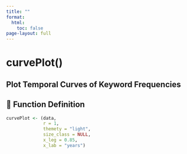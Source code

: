 ```yaml
---
title: ""
format:
  html:
    toc: false
page-layout: full
---
```


# curvePlot()

Plot Temporal Curves of Keyword Frequencies
---

## 🔹 Function Definition

```r
curvePlot <- (data,
              r = 1,
              themety = "light",
              size_class = NULL,
              x_leg = 0.85,
              x_lab = "years")
```